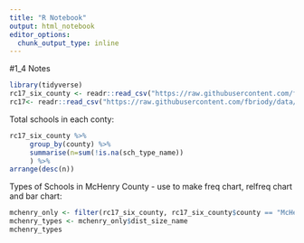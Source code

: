 ```yaml
---
title: "R Notebook"
output: html_notebook
editor_options: 
  chunk_output_type: inline
---
```


#1_4 Notes

```r
library(tidyverse)
rc17_six_county <- readr::read_csv("https://raw.githubusercontent.com/fbriody/data/master/ReportCard2017/rc17_six_county.csv")
rc17<- readr::read_csv("https://raw.githubusercontent.com/fbriody/data/master/ReportCard2017/rc17.csv")
```


Total schools in each conty:
```r
rc17_six_county %>% 
     group_by(county) %>% 
     summarise(n=sum(!is.na(sch_type_name))
     ) %>% 
arrange(desc(n))
```

Types of Schools in McHenry County - use to make freq chart, relfreq chart and bar chart:
```r
mchenry_only <- filter(rc17_six_county, rc17_six_county$county == "McHenry")
mchenry_types <- mchenry_only$dist_size_name
mchenry_types
```


